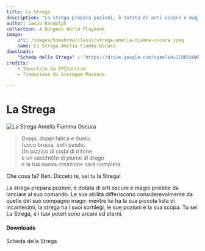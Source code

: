 ```yaml
---
title: La Strega
description: "La strega prepara pozioni, è dotata di arti oscure e magie proibite da lanciare al suo comando. Le sue abilità differiscono considerevolmente da quelle del suo compagno mago: mentre lui ha la sua piccola lista di incantesimi, la strega ha i suoi sortilegi, le sue pozioni e la sua scopa."
author: Jacob Randolph
collection: A Dungeon World Playbook
image:
    url: /images/homebrew/classi/strega-amelia-fiamma-oscura.jpeg
    name: La Strega Amelia Fiamma Oscura
downloads:
    "Scheda della Strega" : "https://drive.google.com/open?id=1lU8GkOWRVyuCuom0P7ujVq8N8gfvdLwF"
credits:
    - Importato da EPICentrum
    - Traduzione di Giuseppe Maisano

---
```


# La Strega

![La Strega Amelia Fiamma Oscura](/images/homebrew/classi/strega-amelia-fiamma-oscura.jpeg)

> Doppi, doppi fatica e duolo;  
> fuoco brucia, bolli paiolo.  
> Un pizzico di coda di tritone  
> e  un sacchetto di piume di drago  
> e la tua nuova creazione sarà completa.  

Che cosa fa? Beh. Diccelo te, sei tu la Strega!

La strega prepara pozioni, è dotata di arti oscure e magie proibite da lanciare al suo comando. Le sue abilità differiscono considerevolmente da quelle del suo compagno mago: mentre lui ha la sua piccola lista di incantesimi, la strega ha i suoi sortilegi, le sue pozioni e la sua scopa.
Tu sei La Strega, e i tuoi poteri sono arcani ed eterni.

#### Downloads

<DownloadLink href="https://drive.google.com/open?id=1lU8GkOWRVyuCuom0P7ujVq8N8gfvdLwF">Scheda della Strega</DownloadLink>